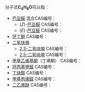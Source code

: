 {{DISPLAYTITLE:C<sub>4</sub>H<sub>6</sub>O}}
分子式'''C<sub>4</sub>H<sub>6</sub>O'''可以指：
{{MolFormDisambigNav|C=4|H=6|O=1}}
* [[巴豆醛|巴豆醛]] 混合CAS编号：{{CAS|4170-30-3}}
** (''Z'')-[[巴豆醛|巴豆醛]] CAS编号：{{CAS|15798-64-8}}
** (''E'')-[[巴豆醛|巴豆醛]] CAS编号：{{CAS|123-73-9}}
* [[环丁酮|环丁酮]] CAS编号：{{CAS|1191-95-3}}
* [[二氢呋喃|二氢呋喃]]
** [[2,3-二氢呋喃|2,3-二氢呋喃]] CAS编号：{{CAS|1191-99-7}}
** [[2,5-二氢呋喃|2,5-二氢呋喃]] CAS编号：{{CAS|1708-29-8}}
* [[甲基乙烯基酮|甲基乙烯基酮]]（丁烯酮） CAS编号：{{CAS|78-94-4}}
* [[环丙基甲醛|环丙基甲醛]] CAS编号：{{CAS|1489-69-6}}
* [[丁炔醇|丁炔醇]] CAS编号：{{CAS|764-01-2}}
* [[甲基丙烯醛|甲基丙烯醛]] CAS编号：{{CAS|78-85-3}}
* [[二乙烯醚|二乙烯醚]] CAS编号：{{CAS|109-93-3}}

{{MolFormDisambig}}